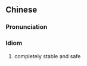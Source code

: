 {{also|四平八稳}}
==Chinese==
{{zh-forms|s=四平八稳}}

===Pronunciation===
{{zh-pron
|m=sì píng bā wěn
|cat=id
}}

===Idiom===
{{zh-idiom}}

# completely stable and safe